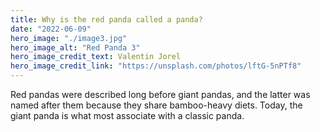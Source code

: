 ```yaml
---
title: Why is the red panda called a panda?
date: "2022-06-09"
hero_image: "./image3.jpg"
hero_image_alt: "Red Panda 3"
hero_image_credit_text: Valentin Jorel
hero_image_credit_link: "https://unsplash.com/photos/lftG-5nPTf8"
---
```


Red pandas were described long before giant pandas, and the latter was named after them because they share bamboo-heavy diets. Today, the giant panda is what most associate with a classic panda.
